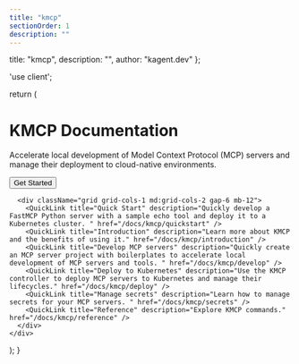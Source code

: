 ```yaml
---
title: "kmcp"
sectionOrder: 1
description: ""
---
```


  title: "kmcp",
  description: "",
  author: "kagent.dev"
};

'use client';


  return (
    <div className="max-w-3xl mx-auto">
      <div className="text-center mb-12">
        <h1 className="text-4xl font-bold mb-4">KMCP Documentation</h1>
        <p className="text-xl text-gray-400 mb-8">Accelerate local development of Model Context Protocol (MCP) servers and manage their deployment to cloud-native environments.</p>
        <div className="flex justify-center space-x-4">
          <Button size="lg" asChild>
            <Link href="/docs/kmcp/quickstart">Get Started</Link>
          </Button>
        </div>
      </div>

      <div className="grid grid-cols-1 md:grid-cols-2 gap-6 mb-12">
        <QuickLink title="Quick Start" description="Quickly develop a FastMCP Python server with a sample echo tool and deploy it to a Kubernetes cluster. " href="/docs/kmcp/quickstart" />
        <QuickLink title="Introduction" description="Learn more about KMCP and the benefits of using it." href="/docs/kmcp/introduction" />
        <QuickLink title="Develop MCP servers" description="Quickly create an MCP server project with boilerplates to accelerate local development of MCP servers and tools. " href="/docs/kmcp/develop" />
        <QuickLink title="Deploy to Kubernetes" description="Use the KMCP controller to deploy MCP servers to Kubernetes and manage their lifecycles." href="/docs/kmcp/deploy" />
        <QuickLink title="Manage secrets" description="Learn how to manage secrets for your MCP servers. " href="/docs/kmcp/secrets" />
        <QuickLink title="Reference" description="Explore KMCP commands." href="/docs/kmcp/reference" />
      </div>
    </div>
  );
}